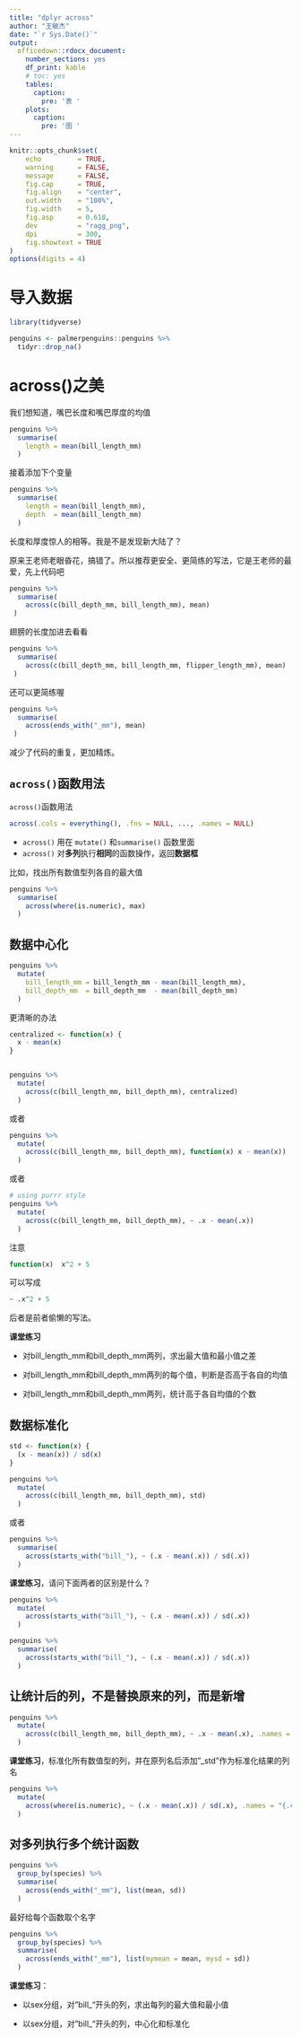 ```yaml
---
title: "dplyr across"
author: "王敏杰"
date: "`r Sys.Date()`"
output: 
  officedown::rdocx_document:
    number_sections: yes
    df_print: kable
    # toc: yes
    tables:
      caption:
        pre: '表 '
    plots:
      caption:
        pre: '图 '
---
```


```r
knitr::opts_chunk$set(
    echo         = TRUE,
    warning      = FALSE, 
    message      = FALSE,
    fig.cap      = TRUE,
    fig.align    = "center", 
    out.width    = "100%",
    fig.width    = 5, 
    fig.asp      = 0.618,
    dev          = "ragg_png",
    dpi          = 300, 
    fig.showtext = TRUE
)
options(digits = 4)
```



# 导入数据

```r
library(tidyverse)

penguins <- palmerpenguins::penguins %>% 
  tidyr::drop_na()
```


# across()之美

我们想知道，嘴巴长度和嘴巴厚度的均值

```r
penguins %>%
  summarise(
    length = mean(bill_length_mm)
  )
```

接着添加下个变量
```r
penguins %>%
  summarise(
    length = mean(bill_length_mm),
    depth  = mean(bill_length_mm)
  )
```

长度和厚度惊人的相等。我是不是发现新大陆了？



原来王老师老眼昏花，搞错了。所以推荐更安全、更简练的写法，它是王老师的最爱，先上代码吧

```r
penguins %>%
  summarise(
    across(c(bill_depth_mm, bill_length_mm), mean)
 )
```

翅膀的长度加进去看看

```r
penguins %>%
  summarise(
    across(c(bill_depth_mm, bill_length_mm, flipper_length_mm), mean)
 )
```


还可以更简练喔
```r
penguins %>%
  summarise(
    across(ends_with("_mm"), mean)
 )
```

减少了代码的重复，更加精炼。



## `across()`函数用法

`across()`函数用法

```r
across(.cols = everything(), .fns = NULL, ..., .names = NULL)
```

- `across()` 用在 `mutate()` 和`summarise()` 函数里面
- `across()` 对**多列**执行**相同**的函数操作，返回**数据框**




比如，找出所有数值型列各自的最大值
```r
penguins %>%
  summarise(
    across(where(is.numeric), max)
  )
```




## 数据中心化

```r
penguins %>%
  mutate(
    bill_length_mm = bill_length_mm - mean(bill_length_mm),
    bill_depth_mm  = bill_depth_mm  - mean(bill_depth_mm)
  )
```


更清晰的办法

```r
centralized <- function(x) {
  x - mean(x)
}


penguins %>%
  mutate(
    across(c(bill_length_mm, bill_depth_mm), centralized)
  )
```

或者
```r
penguins %>%
  mutate(
    across(c(bill_length_mm, bill_depth_mm), function(x) x - mean(x))
  )
```

或者
```r
# using purrr style
penguins %>%
  mutate(
    across(c(bill_length_mm, bill_depth_mm), ~ .x - mean(.x))
  )
```


注意
```r
function(x)  x^2 + 5
```

可以写成
```r
~ .x^2 + 5
```

后者是前者偷懒的写法。





**课堂练习**

- 对bill_length_mm和bill_depth_mm两列，求出最大值和最小值之差

- 对bill_length_mm和bill_depth_mm两列的每个值，判断是否高于各自的均值

- 对bill_length_mm和bill_depth_mm两列，统计高于各自均值的个数



## 数据标准化

```r
std <- function(x) {
  (x - mean(x)) / sd(x)
}

penguins %>%
  mutate(
    across(c(bill_length_mm, bill_depth_mm), std)
  )
```


或者
```r
penguins %>%
  summarise(
    across(starts_with("bill_"), ~ (.x - mean(.x)) / sd(.x))
  )
```

**课堂练习**，请问下面两者的区别是什么？

```r
penguins %>%
  mutate(
    across(starts_with("bill_"), ~ (.x - mean(.x)) / sd(.x))
  )

penguins %>%
  summarise(
    across(starts_with("bill_"), ~ (.x - mean(.x)) / sd(.x))
  )
```



## 让统计后的列，不是替换原来的列，而是新增

```r
penguins %>%
  mutate(
    across(c(bill_length_mm, bill_depth_mm), ~ .x - mean(.x), .names = "{.col}_center")
  )
```


**课堂练习**，标准化所有数值型的列，并在原列名后添加"_std"作为标准化结果的列名


```r
penguins %>%
  mutate(
    across(where(is.numeric), ~ (.x - mean(.x)) / sd(.x), .names = "{.col}_std")
  )
```


## 对多列执行多个统计函数

```r
penguins %>%
  group_by(species) %>%
  summarise(
    across(ends_with("_mm"), list(mean, sd))
  )
```


最好给每个函数取个名字
```r
penguins %>%
  group_by(species) %>%
  summarise(
    across(ends_with("_mm"), list(mymean = mean, mysd = sd))
  )
```



**课堂练习**：

- 以sex分组，对"bill_"开头的列，求出每列的最大值和最小值

- 以sex分组，对"bill_"开头的列，中心化和标准化



